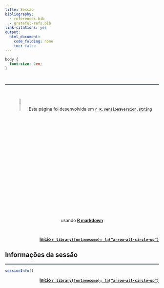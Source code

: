 ```yaml
---
title: Sessão
bibliography:
  - references.bib
  - grateful-refs.bib
link-citations: yes
output:
  html_document:
    code_folding: none
    toc: false
---
```


```css
body {
  font-size: 2em;
}
```

<br>

<!--script for generating HORIZONTAL LINE-->
<hr style="height:2px;border-width:0;color:#2C3E50;background-color:#2C3E50">

<br>

<div><center><img width="10%" height="10%" src="https://github.com/rstudio/hex-stickers/blob/master/thumbs/RStudio.png?raw=true"> Esta página foi desenvolvida em [**`r R.version$version.string`**](https://www.rstudio.com) usando [**R markdown**](https://rmarkdown.rstudio.com)
</center></div>

<br>

<a style="float:right" href="#top"><b>Início `r library(fontawesome); fa("arrow-alt-circle-up")`</b></a>

<br>

## **Informações da sessão** {#sessioninfo}

<!--script for generating HORIZONTAL LINE-->
<hr style="height:2px;border-width:0;color:#2C3E50;background-color:#2C3E50">

```r
sessionInfo()
```

<a style="float:right" href="#top"><b>Início `r library(fontawesome); fa("arrow-alt-circle-up")`</b></a>

<br>
